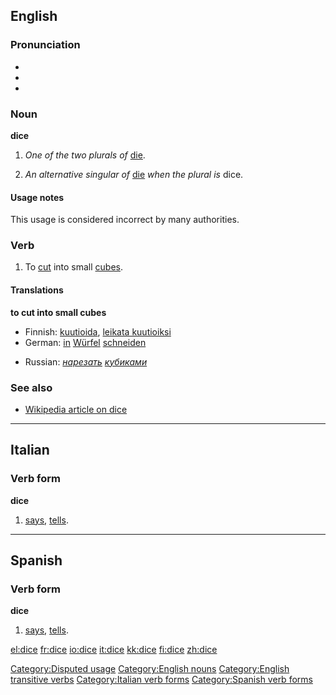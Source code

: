 ==English==

===Pronunciation===
*{{AHD|dīs}}
*{{IPA|/daɪs/}}
*{{SAMPA|/daIs/}}

===Noun===
'''dice'''

# ''One of the two plurals of'' [[die#Noun|die]].
# {{colloquial}}[[Category:Disputed usage]] ''An alternative singular of'' [[die]] ''when the plural is'' dice.

====Usage notes====
This usage is considered incorrect by many authorities.

===Verb===
{{en-verb|dic|ing}}

# {{transitive}} To [[cut]] into small [[cube]]s.

====Translations====
'''to cut into small cubes'''
{{top}}
*Finnish: [[kuutioida]], [[leikata kuutioiksi]]
*German: [[in]] [[Würfel]] [[schneiden]]
{{mid}}
*Russian: ''[[нарезать]] [[кубик|кубиками]]''
{{bottom}}

===See also===
*[[w:dice|Wikipedia article on dice]]

[[Category:English nouns]]
[[Category:English transitive verbs]]

----

==Italian==

===Verb form===
'''dice'''

# {{italbrac|third-person singular present of [[dire]]}} [[says]], [[tells]].
[[Category:Italian verb forms]]

----

==Spanish==

===Verb form===
'''dice'''

# {{italbrac|third-person singular present of [[decir]]}} [[says]], [[tells]].

[[Category:Spanish verb forms]]

[[el:dice]]
[[fr:dice]]
[[io:dice]]
[[it:dice]]
[[kk:dice]]
[[fi:dice]]
[[zh:dice]]
